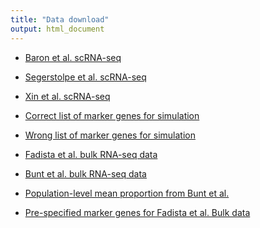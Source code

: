 ```yaml
---
title: "Data download"
output: html_document
---
```


* [Baron et al. scRNA-seq](https://github.com/chencxxy28/MuRD/raw/master/vignettes/data/baron.rds)

* [Segerstolpe et al. scRNA-seq](https://github.com/chencxxy28/MuRD/raw/master/vignettes/data/segerstolpe.rds)

* [Xin et al. scRNA-seq](https://github.com/chencxxy28/MuRD/raw/master/vignettes/data/Xin_nonD.rds)

* [Correct list of marker genes for simulation](https://github.com/chencxxy28/MuRD/raw/master/vignettes/data/cmarkers.rds)

* [Wrong list of marker genes for simulation](https://github.com/chencxxy28/MuRD/raw/master/vignettes/data/wmarkers.rds)

* [Fadista et al. bulk RNA-seq data](https://github.com/chencxxy28/MuRD/raw/master/vignettes/data/fadista_77.rds)

* [Bunt et al. bulk RNA-seq data](https://github.com/chencxxy28/MuRD/raw/master/vignettes/data/Bunt.rds)

* [Population-level mean proportion from Bunt et al.](https://github.com/chencxxy28/MuRD/raw/master/vignettes/data/prop_est_bunt.rds)

* [Pre-specified marker genes for Fadista et al. Bulk data](https://github.com/chencxxy28/MuRD/raw/master/vignettes/data/fad_list_marker.rds)

